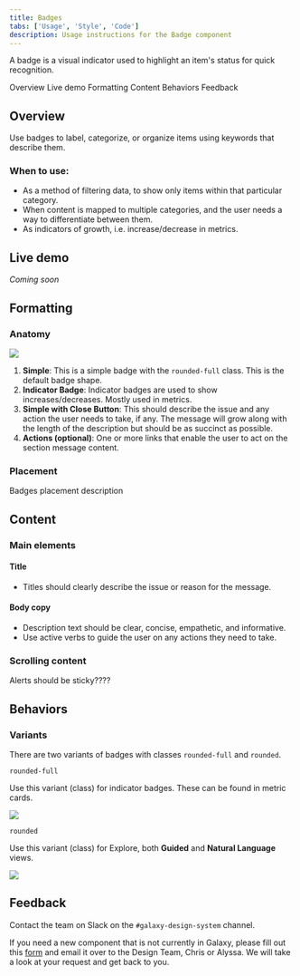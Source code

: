 ```yaml
---
title: Badges
tabs: ['Usage', 'Style', 'Code']
description: Usage instructions for the Badge component
---
```


<PageDescription>

A badge is a visual indicator used to highlight an item's status for quick recognition.

</PageDescription>

<AnchorLinks>

<AnchorLink>Overview</AnchorLink>
<AnchorLink>Live demo</AnchorLink>
<AnchorLink>Formatting</AnchorLink>
<AnchorLink>Content</AnchorLink>
<AnchorLink>Behaviors</AnchorLink>
<AnchorLink>Feedback</AnchorLink>

</AnchorLinks>

## Overview

Use badges to label, categorize, or organize items using keywords that describe them.

### When to use:

- As a method of filtering data, to show only items within that particular category.
- When content is mapped to multiple categories, and the user needs a way to differentiate between them.
- As indicators of growth, i.e. increase/decrease in metrics. 

## Live demo

*Coming soon*

## Formatting

### Anatomy

<Row>
<Column colLg={4}>

<img src="https://res.cloudinary.com/dgcfg5cwe/image/upload/v1643659538/badges_uheraa.svg"></img>

</Column>
</Row>


1. **Simple**: This is a simple badge with the ```rounded-full``` class. This is the default badge shape.
2. **Indicator Badge**: Indicator badges are used to show increases/decreases. Mostly used in metrics. 
3. **Simple with Close Button**: This should describe the issue and any action the user needs to take, if any. The message will grow along with the length of the description but should be as succinct as possible.
3. **Actions (optional)**: One or more links that enable the user to act on the section message content.

### Placement

Badges placement description

## Content

### Main elements

#### Title

- Titles should clearly describe the issue or reason for the message.

#### Body copy

- Description text should be clear, concise, empathetic, and informative.
- Use active verbs to guide the user on any actions they need to take.

### Scrolling content

Alerts should be sticky????

## Behaviors

### Variants

There are two variants of badges with classes ```rounded-full``` and ```rounded```. 

```rounded-full```

Use this variant (class) for indicator badges. These can be found in metric cards.

<Row>
<Column colLg={8}>

<img src="https://res.cloudinary.com/dgcfg5cwe/image/upload/v1643768245/Metric_pkl4kf.svg"></img>

</Column>
</Row>

```rounded```

Use this variant (class) for Explore, both **Guided** and **Natural Language** views.

<Row>
<Column colLg={8}>

<img src="https://res.cloudinary.com/dgcfg5cwe/image/upload/v1643768645/rounded-md_bxugfw.svg"></img>

</Column>
</Row>


## Feedback

Contact the team on Slack on the ```#galaxy-design-system``` channel. 

If you need a new component that is not currently in Galaxy, please fill out this <a href="https://docs.google.com/document/d/1heu6QMCxnE8Hnu1AtyucOzcduhUYSyDmg5SEj05Rqb0/edit">form</a> and email it over to the Design Team, Chris or Alyssa. We will take a look at your request and get back to you.
